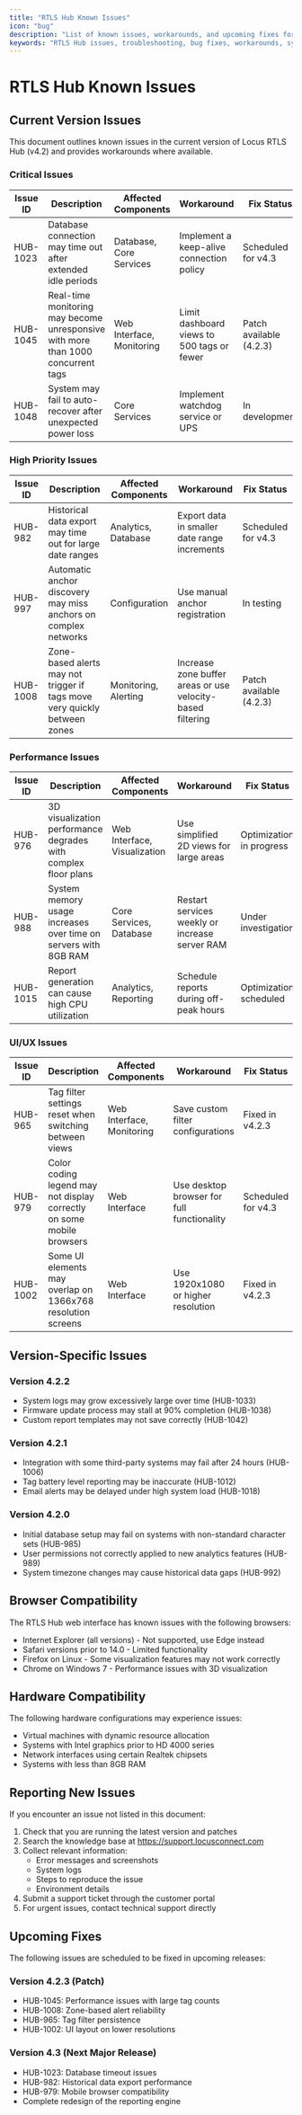 ```yaml
---
title: "RTLS Hub Known Issues"
icon: "bug"
description: "List of known issues, workarounds, and upcoming fixes for the RTLS Hub software"
keywords: "RTLS Hub issues, troubleshooting, bug fixes, workarounds, system compatibility, known problems"
---
```


# RTLS Hub Known Issues

## Current Version Issues

This document outlines known issues in the current version of Locus RTLS Hub (v4.2) and provides workarounds where available.

### Critical Issues

| Issue ID | Description | Affected Components | Workaround | Fix Status |
|----------|-------------|---------------------|------------|------------|
| HUB-1023 | Database connection may time out after extended idle periods | Database, Core Services | Implement a keep-alive connection policy | Scheduled for v4.3 |
| HUB-1045 | Real-time monitoring may become unresponsive with more than 1000 concurrent tags | Web Interface, Monitoring | Limit dashboard views to 500 tags or fewer | Patch available (4.2.3) |
| HUB-1048 | System may fail to auto-recover after unexpected power loss | Core Services | Implement watchdog service or UPS | In development |

### High Priority Issues

| Issue ID | Description | Affected Components | Workaround | Fix Status |
|----------|-------------|---------------------|------------|------------|
| HUB-982 | Historical data export may time out for large date ranges | Analytics, Database | Export data in smaller date range increments | Scheduled for v4.3 |
| HUB-997 | Automatic anchor discovery may miss anchors on complex networks | Configuration | Use manual anchor registration | In testing |
| HUB-1008 | Zone-based alerts may not trigger if tags move very quickly between zones | Monitoring, Alerting | Increase zone buffer areas or use velocity-based filtering | Patch available (4.2.3) |

### Performance Issues

| Issue ID | Description | Affected Components | Workaround | Fix Status |
|----------|-------------|---------------------|------------|------------|
| HUB-976 | 3D visualization performance degrades with complex floor plans | Web Interface, Visualization | Use simplified 2D views for large areas | Optimization in progress |
| HUB-988 | System memory usage increases over time on servers with 8GB RAM | Core Services, Database | Restart services weekly or increase server RAM | Under investigation |
| HUB-1015 | Report generation can cause high CPU utilization | Analytics, Reporting | Schedule reports during off-peak hours | Optimization scheduled |

### UI/UX Issues

| Issue ID | Description | Affected Components | Workaround | Fix Status |
|----------|-------------|---------------------|------------|------------|
| HUB-965 | Tag filter settings reset when switching between views | Web Interface, Monitoring | Save custom filter configurations | Fixed in v4.2.3 |
| HUB-979 | Color coding legend may not display correctly on some mobile browsers | Web Interface | Use desktop browser for full functionality | Scheduled for v4.3 |
| HUB-1002 | Some UI elements may overlap on 1366x768 resolution screens | Web Interface | Use 1920x1080 or higher resolution | Fixed in v4.2.3 |

## Version-Specific Issues

### Version 4.2.2

* System logs may grow excessively large over time (HUB-1033)
* Firmware update process may stall at 90% completion (HUB-1038)
* Custom report templates may not save correctly (HUB-1042)

### Version 4.2.1

* Integration with some third-party systems may fail after 24 hours (HUB-1006)
* Tag battery level reporting may be inaccurate (HUB-1012)
* Email alerts may be delayed under high system load (HUB-1018)

### Version 4.2.0

* Initial database setup may fail on systems with non-standard character sets (HUB-985)
* User permissions not correctly applied to new analytics features (HUB-989)
* System timezone changes may cause historical data gaps (HUB-992)

## Browser Compatibility

The RTLS Hub web interface has known issues with the following browsers:

* Internet Explorer (all versions) - Not supported, use Edge instead
* Safari versions prior to 14.0 - Limited functionality
* Firefox on Linux - Some visualization features may not work correctly
* Chrome on Windows 7 - Performance issues with 3D visualization

## Hardware Compatibility

The following hardware configurations may experience issues:

* Virtual machines with dynamic resource allocation
* Systems with Intel graphics prior to HD 4000 series
* Network interfaces using certain Realtek chipsets
* Systems with less than 8GB RAM

## Reporting New Issues

If you encounter an issue not listed in this document:

1. Check that you are running the latest version and patches
2. Search the knowledge base at https://support.locusconnect.com
3. Collect relevant information:
   * Error messages and screenshots
   * System logs
   * Steps to reproduce the issue
   * Environment details
4. Submit a support ticket through the customer portal
5. For urgent issues, contact technical support directly

## Upcoming Fixes

The following issues are scheduled to be fixed in upcoming releases:

### Version 4.2.3 (Patch)

* HUB-1045: Performance issues with large tag counts
* HUB-1008: Zone-based alert reliability
* HUB-965: Tag filter persistence
* HUB-1002: UI layout on lower resolutions

### Version 4.3 (Next Major Release)

* HUB-1023: Database timeout issues
* HUB-982: Historical data export performance
* HUB-979: Mobile browser compatibility
* Complete redesign of the reporting engine
